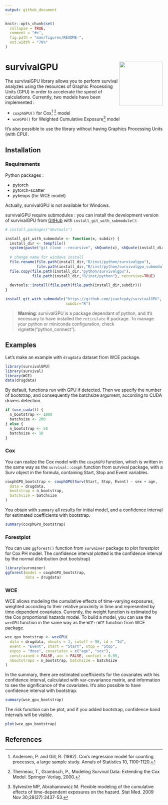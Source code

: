 ```yaml
---
output: github_document
---
```


<!-- README.md is generated from README.Rmd. Please edit that file -->

```r
knitr::opts_chunk$set(
  collapse = TRUE,
  comment = "#>",
  fig.path = "man/figures/README-",
  out.width = "70%"
)
```

# survivalGPU <img src="man/figures/logo.png" align="right" height="139" />

<!-- badges: start -->
<!-- badges: end -->

The survivalGPU library allows you to perform survival analyzes using the resources of Graphic Processing Units (GPU) in order to accelerate the speed of calculations. Currently, two models have been implemented :  

* `coxphGPU()` for Cox[^cox1] [^cox2] model  
* `wceGPU()` for Weighted Cumulative Exposure[^wce] model  

It's also possible to use the library without having Graphics Processing Units (with CPU).

## Installation

### Requirements

Python packages :  

* pytorch
* pytorch-scatter
* pykeops (for WCE model)

Actually, survivalGPU is not available for Windows.  

survivalGPU require submodules : you can install the development version of survivalGPU from [GitHub](https://github.com/) with `install_git_with_submodule()`:

```r
# install.packages("devtools")

install_git_with_submodule <- function(x, subdir) {
  install_dir <- tempfile()
  system(paste("git clone --recursive", shQuote(x), shQuote(install_dir)))
  
  # change name for windows install
  file.rename(file.path(install_dir,"R/inst/python/survivalgpu"),
              file.path(install_dir,"R/inst/python/survivalgpu_submodule"))
  file.copy(file.path(install_dir,"python/survivalgpu"),
            file.path(install_dir,"R/inst/python"), recursive=TRUE)
  
  devtools::install(file.path(file.path(install_dir,subdir)))
}

install_git_with_submodule("https://github.com/jeanfeydy/survivalGPU",
                           subdir="R")
```

> **Warning**: survivalGPU is a package dependant of python, and it's necessary to have installed the `reticulate` R package. To manage your python or miniconda configuration, check vignette("python_connect").

## Examples

Let's make an example with `drugdata` dataset from WCE package.

```r
library(survivalGPU)
library(survival)
library(WCE)
data(drugdata)
```

By default, functions run with GPU if detected. Then we specify the number of bootstrap, and consequently the batchsize argument, according to CUDA drivers detection.

```r
if (use_cuda()) {
  n_bootstrap <- 1000
  batchsize <- 200
} else {
  n_bootstrap <- 50
  batchsize <- 10
}
```


### Cox

You can realize the Cox model with the `coxphGPU` function, which is written in the same way as the `survival::coxph` function from survival package, with a Surv object in the formula, containing Start, Stop and Event variables.

```r
coxphGPU_bootstrap <- coxphGPU(Surv(Start, Stop, Event) ~ sex + age,
  data = drugdata,
  bootstrap = n_bootstrap,
  batchsize = batchsize
)
```

You obtain with `summary` all results for initial model, and a confidence interval for estimated coefficients with bootstrap. 

```r
summary(coxphGPU_bootstrap)
```


### Forestplot

You can use `ggforest()` function from `survminer` package to plot forestplot for Cox PH model. The confidence interval plotted is the confidence interval by the normal distribution (not bootstrap)

```r
library(survminer)
ggforest(model = coxphGPU_bootstrap,
         data = drugdata)
```

### WCE

WCE allows modeling the cumulative effects of time-varying exposures, weighted according to their relative proximity in time and represented by time-dependent covariates. Currently, the weight function is estimated by the Cox proportional hazards model. To build a model, you can use the `wceGPU` function in the same way as the `WCE::WCE` function from WCE package.

```r
wce_gpu_bootstrap <- wceGPU(
  data = drugdata, nknots = 1, cutoff = 90, id = "Id",
  event = "Event", start = "Start", stop = "Stop",
  expos = "dose", covariates = c("age", "sex"),
  constrained = FALSE, aic = FALSE, confint = 0.95,
  nbootstraps = n_bootstrap, batchsize = batchsize
)
```

In the summary, there are estimated coefficients for the covariates with his confidence interval, calculated with var-covariance matrix, and information to see the significance of the covariates. It's also possible to have confidence interval with bootstrap.

```r
summary(wce_gpu_bootstrap)
```

The risk function can be plot, and if you added bootstrap, confidence band intervals will be visible.

```r
plot(wce_gpu_bootstrap)
```


## References

[^cox1]: Andersen, P. and Gill, R. (1982). Cox's regression model for counting processes, a large sample study. Annals of Statistics 10, 1100-1120.  
[^cox2]: Therneau, T., Grambsch, P., Modeling Survival Data: Extending the Cox Model. Springer-Verlag, 2000.  
[^wce]: Sylvestre MP, Abrahamowicz M. Flexible modeling of the cumulative effects of time-dependent exposures on the hazard. Stat Med. 2009 Nov 30;28(27):3437-53.  

